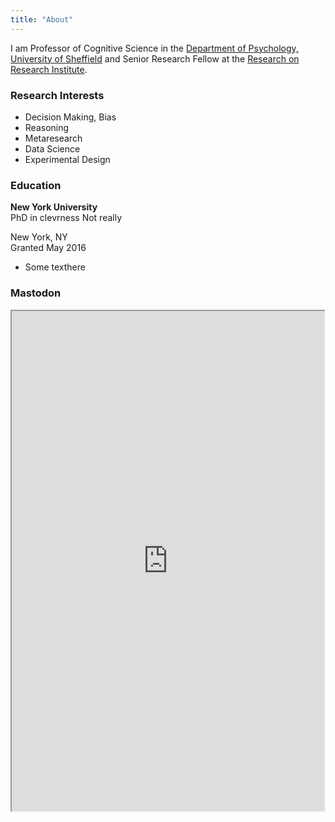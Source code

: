 ```yaml
---
title: "About"
---
```


::: {.html}
<style>
  iframe {
    width: 100%;
    aspect-ratio: 500 / 800;
    max-width: 500px; /* Optional */
  }
</style>
:::


I am Professor of Cognitive Science in the [Department of Psychology, University of Sheffield](https://www.sheffield.ac.uk/psychology) and Senior Research Fellow at the [Research on Research Institute](https://researchonresearch.org/).

### Research Interests

- Decision Making, Bias
- Reasoning
- Metaresearch
- Data Science
- Experimental Design

### Education

::: {.d-flex .justify-content-between}
::: {}
**New York University**  
PhD in clevrness
Not really
:::
::: {.text-end}
New York, NY  
Granted May 2016
:::
:::
- Some texthere

### Mastodon

<iframe allowfullscreen sandbox="allow-top-navigation allow-scripts allow-popups allow-popups-to-escape-sandbox" src="https://mastofeed.com/apiv2/feed?userurl=https%3A%2F%2Fmastodon.online%2Fusers%2Ftomstafford&theme=light&size=100&header=true&replies=false&boosts=false"></iframe>

